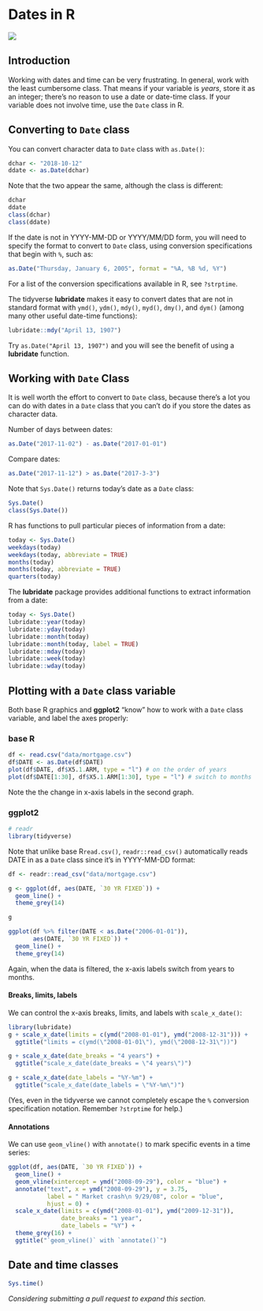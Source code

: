 # Dates in R {#dates}

![](images/banners/banner_dates.png)

## Introduction

Working with dates and time can be very frustrating.  In general, work with the least cumbersome class. That means if your variable is *years*, store it as an integer; there's no reason to use a date or date-time class. If your variable does not involve time, use the `Date` class in R.

## Converting to `Date` class

 You can convert character data to `Date` class with `as.Date()`:

```r
dchar <- "2018-10-12"
ddate <- as.Date(dchar)
```

Note that the two appear the same, although the class is different:

```r
dchar
ddate
class(dchar)
class(ddate)
```

If the date is not in YYYY-MM-DD or YYYY/MM/DD form, you will need to specify the format to convert to `Date` class, using conversion specifications that begin with `%`, such as:

```r
as.Date("Thursday, January 6, 2005", format = "%A, %B %d, %Y")
```

For a list of the conversion specifications available in R, see `?strptime`.

The tidyverse **lubridate** makes it easy to convert dates that are not in standard format with `ymd()`, `ydm()`, `mdy()`, `myd()`, `dmy()`, and `dym()` (among many other useful date-time functions):

```r
lubridate::mdy("April 13, 1907")
```

Try `as.Date("April 13, 1907")` and you will see the benefit of using a **lubridate** function.

## Working with `Date` Class

It is well worth the effort to convert to `Date` class, because there's a lot you can do with dates in a `Date` class that you can't do if you store the dates as character data.

Number of days between dates:

```r
as.Date("2017-11-02") - as.Date("2017-01-01")
```

Compare dates:
```r
as.Date("2017-11-12") > as.Date("2017-3-3")
```

Note that `Sys.Date()` returns today's date as a `Date` class:

```r
Sys.Date()
class(Sys.Date())
```

R has functions to pull particular pieces of information from a date:

```r
today <- Sys.Date()
weekdays(today)
weekdays(today, abbreviate = TRUE)
months(today)
months(today, abbreviate = TRUE)
quarters(today)
```

The **lubridate** package provides additional functions to extract information from a date:

```r
today <- Sys.Date()
lubridate::year(today)
lubridate::yday(today)
lubridate::month(today)
lubridate::month(today, label = TRUE)
lubridate::mday(today)
lubridate::week(today)
lubridate::wday(today)
```

## Plotting with a `Date` class variable

Both base R graphics and **ggplot2** "know" how to work with a `Date` class variable, and label the axes properly:

### base R

```r
df <- read.csv("data/mortgage.csv")
df$DATE <- as.Date(df$DATE)
plot(df$DATE, df$X5.1.ARM, type = "l") # on the order of years
plot(df$DATE[1:30], df$X5.1.ARM[1:30], type = "l") # switch to months
```

Note the the change in x-axis labels in the second graph.

### ggplot2

```r
# readr 
library(tidyverse)
```

Note that unlike base R`read.csv()`, `readr::read_csv()` automatically reads DATE in as a `Date` class since it's in YYYY-MM-DD format:

```r
df <- readr::read_csv("data/mortgage.csv")

g <- ggplot(df, aes(DATE, `30 YR FIXED`)) + 
  geom_line() + 
  theme_grey(14)

g

ggplot(df %>% filter(DATE < as.Date("2006-01-01")), 
       aes(DATE, `30 YR FIXED`)) + 
  geom_line() + 
  theme_grey(14)

```

Again, when the data is filtered, the x-axis labels switch from years to months.

#### Breaks, limits, labels

We can control the x-axis breaks, limits, and labels with `scale_x_date()`:


```r
library(lubridate)
g + scale_x_date(limits = c(ymd("2008-01-01"), ymd("2008-12-31"))) +
  ggtitle("limits = c(ymd(\"2008-01-01\"), ymd(\"2008-12-31\"))")

g + scale_x_date(date_breaks = "4 years") +
  ggtitle("scale_x_date(date_breaks = \"4 years\")")

g + scale_x_date(date_labels = "%Y-%m") +
  ggtitle("scale_x_date(date_labels = \"%Y-%m\")")
```

(Yes, even in the tidyverse we cannot completely escape the `%` conversion specification notation.  Remember `?strptime` for help.)

#### Annotations

We can use `geom_vline()` with `annotate()` to mark specific events in a time series:

```r
ggplot(df, aes(DATE, `30 YR FIXED`)) + 
  geom_line() +
  geom_vline(xintercept = ymd("2008-09-29"), color = "blue") +
  annotate("text", x = ymd("2008-09-29"), y = 3.75, 
           label = " Market crash\n 9/29/08", color = "blue", 
           hjust = 0) +
  scale_x_date(limits = c(ymd("2008-01-01"), ymd("2009-12-31")),
               date_breaks = "1 year", 
               date_labels = "%Y") + 
  theme_grey(16) +
  ggtitle("`geom_vline()` with `annotate()`")
```

## Date and time classes

```r
Sys.time()
```

*Considering submitting a pull request to expand this section.*
